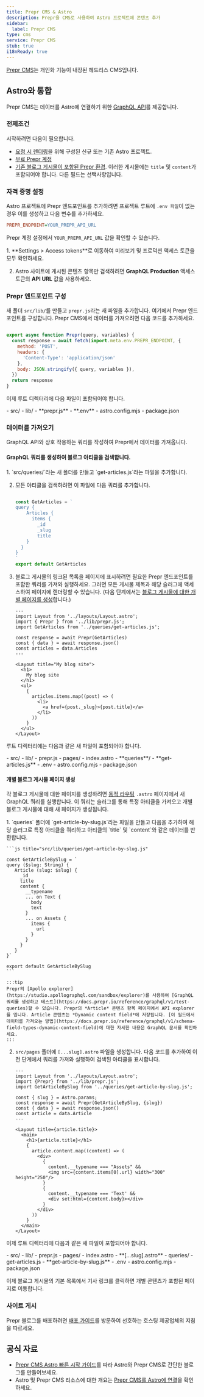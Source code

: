 ```yaml
---
title: Prepr CMS & Astro
description: Prepr을 CMS로 사용하여 Astro 프로젝트에 콘텐츠 추가
sidebar:
  label: Prepr CMS
type: cms
service: Prepr CMS
stub: true
i18nReady: true
---
```


[Prepr CMS](https://www.prepr.io/)는 개인화 기능이 내장된 헤드리스 CMS입니다.

## Astro와 통합

Prepr CMS는 데이터를 Astro에 연결하기 위한 [GraphQL API](https://docs.prepr.io/reference/graphql/v1/overview)를 제공합니다.

### 전제조건

시작하려면 다음이 필요합니다.

- [요청 시 렌더링](/ko/guides/on-demand-rendering/)을 위해 구성된 신규 또는 기존 Astro 프로젝트.
- [무료 Prepr 계정](https://signup.prepr.io/)
- [기존 블로그 게시물이 포함된 Prepr 환경](https://docs.prepr.io/account/set-up-environments#create-an-envirntonment). 이러한 게시물에는 `title` 및 `content`가 포함되어야 합니다. 다른 필드는 선택사항입니다.

### 자격 증명 설정

Astro 프로젝트에 Prepr 엔드포인트를 추가하려면 프로젝트 루트에 `.env 파일`이 없는 경우 이를 생성하고 다음 변수를 추가하세요.

```ini title=".env"
PREPR_ENDPOINT=YOUR_PREPR_API_URL
```

Prepr 계정 설정에서 `YOUR_PREPR_API_URL` 값을 확인할 수 있습니다.

<Steps>
1. **Settings > Access tokens**로 이동하여 미리보기 및 프로덕션 액세스 토큰을 모두 확인하세요.

2. Astro 사이트에 게시된 콘텐츠 항목만 검색하려면 **GraphQL Production** 액세스 토큰의 **API URL** 값을 사용하세요.
</Steps>

### Prepr 엔드포인트 구성

새 폴더 `src/lib/`를 만들고 `prepr.js`라는 새 파일을 추가합니다. 여기에서 Prepr 엔드포인트를 구성합니다. Prepr CMS에서 데이터를 가져오려면 다음 코드를 추가하세요.

```js title="src/lib/prepr.js"

export async function Prepr(query, variables) {
  const response = await fetch(import.meta.env.PREPR_ENDPOINT, {
    method: 'POST',
    headers: {
      'Content-Type': 'application/json'
    },
    body: JSON.stringify({ query, variables }),
  })
  return response
}
```

이제 루트 디렉터리에 다음 파일이 포함되어야 합니다.

<FileTree title="Project Structure">
- src/
  - lib/
    - **prepr.js**
- **.env**
- astro.config.mjs
- package.json

</FileTree>

### 데이터를 가져오기

GraphQL API와 상호 작용하는 쿼리를 작성하여 Prepr에서 데이터를 가져옵니다.

#### GraphQL 쿼리를 생성하여 블로그 아티클을 검색합니다.

<Steps>
1. `src/queries/`라는 새 폴더를 만들고 `get-articles.js`라는 파일을 추가합니다.

2. 모든 아티클을 검색하려면 이 파일에 다음 쿼리를 추가합니다.

    ```js title="src/queries/get-articles.js"

    const GetArticles = `
    query {
        Articles {
          items {
            _id
            _slug
            title
        }
      }
    }
    `
    export default GetArticles
    ```

3. 블로그 게시물의 링크된 목록을 페이지에 표시하려면 필요한 Prepr 엔드포인트를 포함한 쿼리를 가져와 실행하세요. 그러면 모든 게시물 제목과 해당 슬러그에 액세스하여 페이지에 렌더링할 수 있습니다. (다음 단계에서는 [블로그 게시물에 대한 개별 페이지를 생성](#개별-블로그-게시물-페이지-생성)합니다.)

    ```astro title="src/pages/index.astro" ins={3-4, 6-8, 15-23}
    ---
    import Layout from '../layouts/Layout.astro';
    import { Prepr } from '../lib/prepr.js';
    import GetArticles from '../queries/get-articles.js';

    const response = await Prepr(GetArticles)
    const { data } = await response.json()
    const articles = data.Articles
    ---

    <Layout title="My blog site">
      <h1>
        My blog site
      </h1>
      <ul>
        {
          articles.items.map((post) => (
            <li>
              <a href={post._slug}>{post.title}</a>
            </li>
          ))
        }
      </ul>
    </Layout>
    ```
</Steps>

루트 디렉터리에는 다음과 같은 새 파일이 포함되어야 합니다.

<FileTree title="Project Structure">
- src/
  - lib/
    - prepr.js
  - pages/
    - index.astro
  - **queries**/
    - **get-articles.js**
- .env
- astro.config.mjs
- package.json
</FileTree>

#### 개별 블로그 게시물 페이지 생성

각 블로그 게시물에 대한 페이지를 생성하려면 [동적 라우팅](/ko/guides/routing/#요청-시-렌더링되는-동적-라우트) `.astro` 페이지에서 새 GraphQL 쿼리를 실행합니다. 이 쿼리는 슬러그를 통해 특정 아티클을 가져오고 개별 블로그 게시물에 대해 새 페이지가 생성됩니다.

<Steps>
1. `queries` 폴더에 `get-article-by-slug.js`라는 파일을 만들고 다음을 추가하여 해당 슬러그로 특정 아티클을 쿼리하고 아티클의 `title` 및 `content`와 같은 데이터를 반환합니다.

    ```js title="src/lib/queries/get-article-by-slug.js"

    const GetArticleBySlug = `
    query ($slug: String) {
       Article (slug: $slug) {
         _id
         title
         content {
           __typename
           ... on Text {
             body
             text
           }
           ... on Assets {
             items {
               url
             }
           }
         }
       }
    }`

    export default GetArticleBySlug
    ```

    :::tip
    Prepr의 [Apollo explorer](https://studio.apollographql.com/sandbox/explorer)를 사용하여 [GraphQL 쿼리를 생성하고 테스트](https://docs.prepr.io/reference/graphql/v1/test-queries)할 수 있습니다. Prepr의 *Article* 콘텐츠 항목 페이지에서 API explorer를 엽니다. Article 콘텐츠는 *Dynamic content field*에 저장됩니다. [이 필드에서 데이터를 가져오는 방법](https://docs.prepr.io/reference/graphql/v1/schema-field-types-dynamic-content-field)에 대한 자세한 내용은 GraphQL 문서를 확인하세요.
    :::

2. `src/pages` 폴더에 `[...slug].astro` 파일을 생성합니다. 다음 코드를 추가하여 이전 단계에서 쿼리를 가져와 실행하여 검색된 아티클을 표시합니다.

    ```astro title="src/pages/[...slug].astro"
    ---
    import Layout from '../layouts/Layout.astro';
    import {Prepr} from '../lib/prepr.js';
    import GetArticleBySlug from '../queries/get-article-by-slug.js';

    const { slug } = Astro.params;
    const response = await Prepr(GetArticleBySlug, {slug})
    const { data } = await response.json()
    const article = data.Article
    ---

    <Layout title={article.title}>
      <main>
        <h1>{article.title}</h1>
        {
          article.content.map((content) => (
            <div>
              {
                content.__typename === "Assets" &&
                <img src={content.items[0].url} width="300" height="250"/>
              }
              {
                content.__typename === 'Text' &&
                <div set:html={content.body}></div>
              }
            </div>
          ))
        }
      </main>
    </Layout>
    ```
</Steps>

이제 루트 디렉터리에 다음과 같은 새 파일이 포함되어야 합니다.

<FileTree title="Project Structure">
- src/
  - lib/
    - prepr.js
  - pages/
    - index.astro
    - **[…slug].astro**
  - queries/
    - get-articles.js
    - **get-article-by-slug.js**
- .env
- astro.config.mjs
- package.json
</FileTree>

이제 블로그 게시물의 기본 목록에서 기사 링크를 클릭하면 개별 콘텐츠가 포함된 페이지로 이동합니다.

### 사이트 게시

Prepr 블로그를 배포하려면 [배포 가이드](/ko/guides/deploy/)를 방문하여 선호하는 호스팅 제공업체의 지침을 따르세요.

## 공식 자료

- [Prepr CMS Astro 빠른 시작 가이드](https://github.com/preprio/astro-quick-start)를 따라 Astro와 Prepr CMS로 간단한 블로그를 만들어보세요.
- Astro 및 Prepr CMS 리소스에 대한 개요는 [Prepr CMS를 Astro에 연결](https://docs.prepr.io/connecting-front-end-apps/astro)을 확인하세요.
